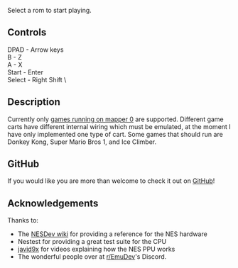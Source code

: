 

Select a rom to start playing.

## Controls

DPAD - Arrow keys \
B - Z \
A - X \
Start - Enter \
Select - Right Shift \

## Description

Currently only [games running on mapper
0](https://nesdir.github.io/mapper0.html) are supported. Different game carts
have different internal wiring which must be emulated, at the moment I have
only implemented one type of cart. Some games that should run are Donkey Kong,
Super Mario Bros 1, and Ice Climber.

## GitHub

If you would like you are more than welcome to check it out on
[GitHub](https://github.com/quaqqer/nemu)!

## Acknowledgements

Thanks to:

- The [NESDev wiki](https://www.nesdev.org/) for providing a reference for the NES hardware
- Nestest for providing a great test suite for the CPU
- [javid9x](https://www.youtube.com/@javidx9) for videos explaining how the NES PPU works
- The wonderful people over at [r/EmuDev](https://www.reddit.com/r/EmuDev/)'s Discord.
